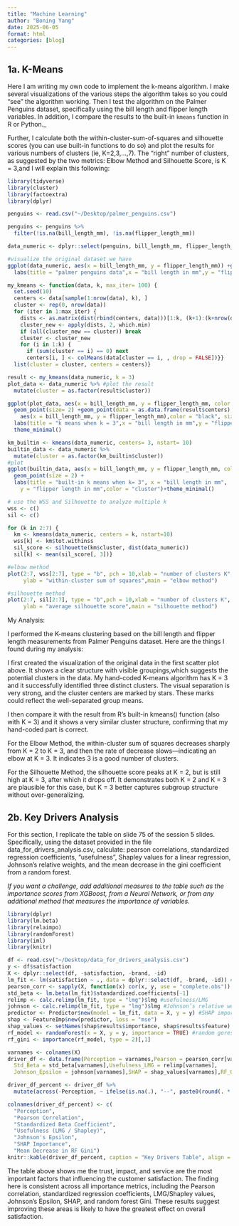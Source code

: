 ```yaml
---
title: "Machine Learning"
author: "Boning Yang"
date: 2025-06-05
format: html
categories: [blog]
---
```


## 1a. K-Means

Here I am writing my own code to implement the k-means algorithm. I make several visualizations of the various steps the algorithm takes so you could "see" the algorithm working.  Then I test the algorithm on the Palmer Penguins dataset, specifically using the bill length and flipper length variables.  In addition, I compare the results to the built-in `kmeans` function in R or Python._

Further, I calculate both the within-cluster-sum-of-squares and silhouette scores (you can use built-in functions to do so) and plot the results for various numbers of clusters (ie, K=2,3,...,7). The “right” number of clusters, as suggested by the two metrics: Elbow Method and Silhouette Score, is K = 3,and I will explain this following:


```r
library(tidyverse)
library(cluster)
library(factoextra)
library(dplyr)
```

```r
penguins <- read.csv("~/Desktop/palmer_penguins.csv")

penguins <- penguins %>%
  filter(!is.na(bill_length_mm), !is.na(flipper_length_mm))

data_numeric <- dplyr::select(penguins, bill_length_mm, flipper_length_mm)

#visualize the original dataset we have
ggplot(data_numeric, aes(x = bill_length_mm, y = flipper_length_mm)) +geom_point() +
  labs(title = "palmer penguins data",x = "bill length in mm",y = "flipper length in mm")+theme_minimal()
```
```r
my_kmeans <- function(data, k, max_iter= 100) {
  set.seed(10)
  centers <- data[sample(1:nrow(data), k), ]
  cluster <- rep(0, nrow(data))
  for (iter in 1:max_iter) {
    dists <- as.matrix(dist(rbind(centers, data)))[1:k, (k+1):(k+nrow(data))]
    cluster_new <- apply(dists, 2, which.min)
    if (all(cluster_new == cluster)) break
    cluster <- cluster_new
    for (i in 1:k) {
      if (sum(cluster == i) == 0) next
      centers[i, ] <- colMeans(data[cluster == i, , drop = FALSE])}}
  list(cluster = cluster, centers = centers)}
```

```r
result <- my_kmeans(data_numeric, k = 3)
plot_data <- data_numeric %>% #plot the result
  mutate(cluster = as.factor(result$cluster))

ggplot(plot_data, aes(x = bill_length_mm, y = flipper_length_mm, color = cluster)) +
  geom_point(size= 2) +geom_point(data = as.data.frame(result$centers),
    aes(x = bill_length_mm, y = flipper_length_mm),color = "black", size = 4, shape = 8) +
  labs(title = "k means when k = 3",x = "bill length in mm",y = "flipper length in mm",color = "Cluster") +
  theme_minimal()
```
```r
km_builtin <- kmeans(data_numeric, centers= 3, nstart= 10)
builtin_data <- data_numeric %>%
  mutate(cluster = as.factor(km_builtin$cluster))
#plot
ggplot(builtin_data, aes(x = bill_length_mm, y = flipper_length_mm, color = cluster)) +
  geom_point(size = 2) +
  labs(title = "built-in k means when k= 3", x = "bill length in mm",
    y = "flipper length in mm",color = "cluster")+theme_minimal()

```

```r
# use the WSS and Silhouette to analyze multiple k
wss <- c()
sil <- c()

for (k in 2:7) {
  km <- kmeans(data_numeric, centers = k, nstart=10)
  wss[k] <- km$tot.withinss
  sil_score <- silhouette(km$cluster, dist(data_numeric))
  sil[k] <- mean(sil_score[, 3])}

#elbow method
plot(2:7, wss[2:7], type = "b", pch = 10,xlab = "number of clusters K",
     ylab = "within-cluster sum of squares",main = "elbow method")

#silhouette method
plot(2:7, sil[2:7], type = "b",pch = 10,xlab = "number of clusters K",
     ylab = "average silhouette score",main = "silhouette method")
```
My Analysis:

I performed the K-means clustering based on the bill length and flipper length measurements from Palmer Penguins dataset. Here are the things I found during my analysis:

I first created the visualization of the original data in the first scatter plot above. It shows a clear structure with visible groupings,which suggests the potential clusters in the data. My hand-coded K-means algorithm has K = 3 and it successfully identified three distinct clusters. The visual separation is very strong, and the cluster centers are marked by stars. These marks could reflect the well-separated group means.

I then compare it with the result from R’s built-in kmeans() function (also with K = 3) and it shows a very similar cluster structure, confirming that my hand-coded part is correct.

For the Elbow Method, the within-cluster sum of squares decreases sharply from K = 2 to K = 3, and then the rate of decrease slows—indicating an elbow at K = 3. It indicates 3 is a good number of clusters.

For the Silhouette Method, the silhouette score peaks at K = 2, but is still high at K = 3, after which it drops off. It demonstrates both K = 2 and K = 3 are plausible for this case, but K = 3 better captures subgroup structure without over-generalizing.


## 2b. Key Drivers Analysis

For this section, I replicate the table on slide 75 of the session 5 slides. Specifically, using the dataset provided in the file data_for_drivers_analysis.csv, calculate: pearson correlations, standardized regression coefficients, "usefulness", Shapley values for a linear regression, Johnson's relative weights, and the mean decrease in the gini coefficient from a random forest. 

_If you want a challenge, add additional measures to the table such as the importance scores from XGBoost, from a Neural Network, or from any additional method that measures the importance of variables._

```r
library(dplyr)
library(lm.beta)
library(relaimpo)
library(randomForest)
library(iml)
library(knitr)
```

```r
df <- read.csv("~/Desktop/data_for_drivers_analysis.csv")
y <- df$satisfaction
X <- dplyr::select(df, -satisfaction, -brand, -id)
lm_fit <- lm(satisfaction ~ ., data = dplyr::select(df, -brand, -id)) #linear regression model
pearson_corr <- sapply(X, function(x) cor(x, y, use = "complete.obs")) #Pearson correlation
std_beta <- lm.beta(lm_fit)$standardized.coefficients[-1]
relimp <- calc.relimp(lm_fit, type = "lmg")$lmg #usefulness/LMG
johnson <- calc.relimp(lm_fit, type = "lmg")$lmg #Johnson’s relative weights 
predictor <- Predictor$new(model = lm_fit, data = X, y = y) #SHAP importance IML
shap <- FeatureImp$new(predictor, loss = "mse")
shap_values <- setNames(shap$results$importance, shap$results$feature)
rf_model <- randomForest(x = X, y = y, importance = TRUE) #random gorest Gini
rf_gini <- importance(rf_model, type = 2)[,1]
```

```r
varnames <- colnames(X)
driver_df <- data.frame(Perception = varnames,Pearson = pearson_corr[varnames],
  Std_Beta = std_beta[varnames],Usefulness_LMG = relimp[varnames],
  Johnson_Epsilon = johnson[varnames],SHAP = shap_values[varnames],RF_Gini = rf_gini[varnames])
```

```r
driver_df_percent <- driver_df %>%
  mutate(across(-Perception, ~ ifelse(is.na(.), "--", paste0(round(. * 100, 1), "%"))))

colnames(driver_df_percent) <- c(
  "Perception",
  "Pearson Correlation",
  "Standardized Beta Coefficient",
  "Usefulness (LMG / Shapley)",
  "Johnson's Epsilon",
  "SHAP Importance",
  "Mean Decrease in RF Gini")
knitr::kable(driver_df_percent, caption = "Key Drivers Table", align = "lcccccc")
```

The table above shows me the trust, impact, and service are the most important factors that influencing the customer satisfaction. The finding here is consistent across all importance metrics, including the Pearson correlation, standardized regression coefficients, LMG/Shapley values, Johnson’s Epsilon, SHAP, and random forest Gini. These results suggest improving these areas is likely to have the greatest effect on overall satisfaction.



